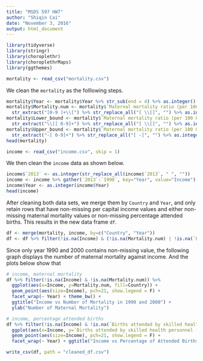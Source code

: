 ```yaml
---
title: "MSDS 597 HW7"
author: "Shiqin Cai"
date: "November 3, 2016"
output: html_document
---
```


```r
library(tidyverse)
library(stringr)
library(choroplethr)
library(choroplethrMaps)
library(ggthemes)
```



```r
mortality <- read_csv("mortality.csv")
```

We clean the `mortality` as the folllowing steps.

```r
mortality$Year <- mortality$Year %>% str_sub(end = 4) %>% as.integer()
mortality$Mortality.num <- mortality$`Maternal mortality ratio (per 100 000 live births)` %>%
  str_extract("[0-9 ]+\\[") %>% str_replace_all("[ \\[]", "") %>% as.integer()
mortality$Lower_bound <- mortality$`Maternal mortality ratio (per 100 000 live births)` %>%
  str_extract("\\[[ 0-9]+") %>% str_replace_all("[ \\[]", "") %>% as.integer()
mortality$Upper_bound <- mortality$`Maternal mortality ratio (per 100 000 live births)` %>%
  str_extract("-[ 0-9]+") %>% str_replace_all("[ -]", "") %>% as.integer()
head(mortality)
```


<!--- does not work because NA value can not be spit into NA;NA;NA, so error in the map_chr
```r
mortality$`Maternal mortality ratio (per 100 000 live births)` <- 
  mortality$`Maternal mortality ratio (per 100 000 live births)` %>% 
  str_replace_all("[ \\]]", "") %>% str_replace_all("[\\[\\]-]", ";")
# wouldn't work because NA value can not be spit into NA;NA;NA
mortality$Num <- as.integer(map_chr(str_split(mortality$`Maternal mortality ratio (per 100 000 live births)`, pattern=";"), 1))
mortality$Lower_bound <- as.integer(map_chr(str_split(mortality$`Maternal mortality ratio (per 100 000 live births)`, pattern=";", na.rm=T), 2))
mortality$Upper_bound <- as.integer(map_chr(str_split(mortality$`Maternal mortality ratio (per 100 000 live births)`, pattern=";"), 3)) 
```
--->


```r
income <- read_csv("income.csv", skip = 1)
```

We then clean the `income` data as shown below.

```r
income$`2013` <- as.integer(str_replace_all(income$`2013`, " ", ""))
income <- income %>% gather(`2013`:`1990`, key="Year", value="Income")
income$Year <- as.integer(income$Year)
head(income)
```


After cleaning both data sets, we merge them by `Country` and `Year`, and only retain rows that have non-missing per capital income values and either non-missing maternal mortality values or non-missing percentage attended births. This results in the new data frame `df`.

```r
df <- merge(mortality, income, by=c("Country", "Year"))
df <- df %>% filter(!is.na(Income) & (!is.na(Mortality.num) | !is.na(`Births attended by skilled health personnel (%)`)))
```


Since only year 1990 and 2000 contains non-missing value, the following graph displays the number of maternal mortality against income. And the plots below show that  

```r
# income, maternal mortality
df %>% filter(!is.na(Income) & !is.na(Mortality.num)) %>% 
  ggplot(aes(x=Income, y=Mortality.num, fill=Country)) +
  geom_point(aes(size=Income), pch=21, show.legend = F) +
  facet_wrap(~ Year) + theme_bw() +
  ggtitle("Income vs Number of Mortality in 1990 and 2000") +
  ylab("Number of Maternal Mortality")
```


```r
# income, percentage attended births
df %>% filter(!is.na(Income) & !is.na(`Births attended by skilled health personnel (%)`)) %>% 
  ggplot(aes(x=Income, y=`Births attended by skilled health personnel (%)`, fill=Country)) +
  geom_point(aes(size=Income), pch=21, show.legend = F) +
  facet_wrap(~ Year) + ggtitle("Income vs Percentage of Attended Births")
```



```r
write_csv(df, path = "cleaned_df.csv")


```


